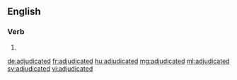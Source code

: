 ==English==

===Verb===
{{head|en|verb form}}

# {{en-past of|adjudicate}}

[[de:adjudicated]]
[[fr:adjudicated]]
[[hu:adjudicated]]
[[mg:adjudicated]]
[[ml:adjudicated]]
[[sv:adjudicated]]
[[vi:adjudicated]]